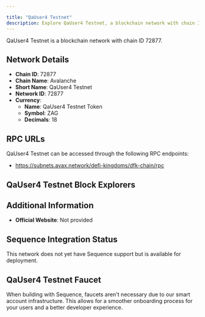```yaml
---

title: "QaUser4 Testnet"
description: Explore QaUser4 Testnet, a blockchain network with chain ID 72877. Learn about its native currency, QaUser4 Testnet Token, and how to interact with the network.
---
```




QaUser4 Testnet is a blockchain network with chain ID 72877.

## Network Details

- **Chain ID**: 72877
- **Chain Name**: Avalanche
- **Short Name**: QaUser4 Testnet
- **Network ID**: 72877
- **Currency**: 
  - **Name**: QaUser4 Testnet Token
  - **Symbol**: ZAG
  - **Decimals**: 18

## RPC URLs

QaUser4 Testnet can be accessed through the following RPC endpoints:

- https://subnets.avax.network/defi-kingdoms/dfk-chain/rpc

## QaUser4 Testnet Block Explorers



## Additional Information

- **Official Website**: Not provided

## Sequence Integration Status

This network does not yet have Sequence support but is available for deployment.

## QaUser4 Testnet Faucet

When building with Sequence, faucets aren't necessary due to our smart account infrastructure. This allows for a smoother onboarding process for your users and a better developer experience.
